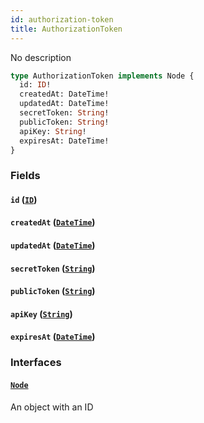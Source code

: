 ```yaml
---
id: authorization-token
title: AuthorizationToken
---
```


No description

```graphql
type AuthorizationToken implements Node {
  id: ID!
  createdAt: DateTime!
  updatedAt: DateTime!
  secretToken: String!
  publicToken: String!
  apiKey: String!
  expiresAt: DateTime!
}
```

### Fields

#### `id` ([`ID`](../rate-manager-service/scalars/id))

#### `createdAt` ([`DateTime`](../rate-manager-service/scalars/date-time))

#### `updatedAt` ([`DateTime`](../rate-manager-service/scalars/date-time))

#### `secretToken` ([`String`](../rate-manager-service/scalars/string))

#### `publicToken` ([`String`](../rate-manager-service/scalars/string))

#### `apiKey` ([`String`](../rate-manager-service/scalars/string))

#### `expiresAt` ([`DateTime`](../rate-manager-service/scalars/date-time))

### Interfaces

#### [`Node`](../rate-manager-service/interfaces/node)

An object with an ID
